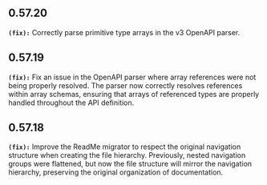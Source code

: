 ## 0.57.20
**`(fix):`** Correctly parse primitive type arrays in the v3 OpenAPI parser.


## 0.57.19
**`(fix):`** Fix an issue in the OpenAPI parser where array references were not being properly resolved. The parser now correctly resolves references 
within array schemas, ensuring that arrays of referenced types are properly handled throughout the API definition.


## 0.57.18
**`(fix):`** Improve the ReadMe migrator to respect the original navigation structure when creating the file hierarchy. Previously, nested navigation groups were 
flattened, but now the file structure will mirror the navigation hierarchy, preserving the original organization of documentation.


